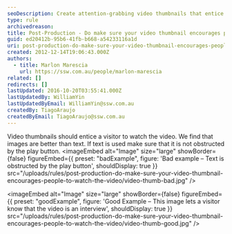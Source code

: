 ```yaml
---
seoDescription: Create attention-grabbing video thumbnails that entice viewers to watch by using images rather than text.
type: rule
archivedreason:
title: Post-Production - Do make sure your video thumbnail encourages people to watch the video?
guid: ed20412b-95b6-41fb-b668-a54233116a1d
uri: post-production-do-make-sure-your-video-thumbnail-encourages-people-to-watch-the-video
created: 2012-12-14T19:06:43.000Z
authors:
  - title: Marlon Marescia
    url: https://ssw.com.au/people/marlon-marescia
related: []
redirects: []
lastUpdated: 2016-10-20T03:55:41.000Z
lastUpdatedBy: WilliamYin
lastUpdatedByEmail: WilliamYin@ssw.com.au
createdBy: TiagoAraujo
createdByEmail: TiagoAraujo@ssw.com.au
---
```


Video thumbnails should entice a visitor to watch the video. We find that images are better than text. If text is used make sure that it is not obstructed by the play button.
<imageEmbed
  alt="Image"
  size="large"
  showBorder={false}
  figureEmbed={{
    preset: "badExample",
    figure: 'Bad example – Text is obstructed by the play button',
    shouldDisplay: true
  }}
  src="/uploads/rules/post-production-do-make-sure-your-video-thumbnail-encourages-people-to-watch-the-video/video-thumb-bad.jpg"
/>

<imageEmbed
  alt="Image"
  size="large"
  showBorder={false}
  figureEmbed={{
    preset: "goodExample",
    figure: 'Good Example – This image lets a visitor know that the video is an interview',
    shouldDisplay: true
  }}
  src="/uploads/rules/post-production-do-make-sure-your-video-thumbnail-encourages-people-to-watch-the-video/video-thumb-good.jpg"
/>
